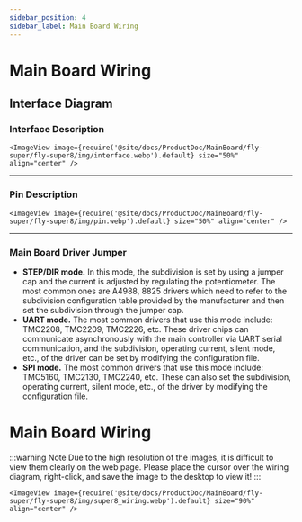 ```yaml
---
sidebar_position: 4
sidebar_label: Main Board Wiring
---
```


# Main Board Wiring

## Interface Diagram

### Interface Description

    <ImageView image={require('@site/docs/ProductDoc/MainBoard/fly-super/fly-super8/img/interface.webp').default} size="50%" align="center" />

----

### Pin Description

    <ImageView image={require('@site/docs/ProductDoc/MainBoard/fly-super/fly-super8/img/pin.webp').default} size="50%" align="center" />

---

### Main Board Driver Jumper

* **STEP/DIR mode.** In this mode, the subdivision is set by using a jumper cap and the current is adjusted by regulating the potentiometer. The most common ones are A4988, 8825 drivers which need to refer to the subdivision configuration table provided by the manufacturer and then set the subdivision through the jumper cap.
* **UART mode.** The most common drivers that use this mode include: TMC2208, TMC2209, TMC2226, etc. These driver chips can communicate asynchronously with the main controller via UART serial communication, and the subdivision, operating current, silent mode, etc., of the driver can be set by modifying the configuration file.
* **SPI mode.** The most common drivers that use this mode include: TMC5160, TMC2130, TMC2240, etc. These can also set the subdivision, operating current, silent mode, etc., of the driver by modifying the configuration file.

# Main Board Wiring

:::warning Note
Due to the high resolution of the images, it is difficult to view them clearly on the web page. Please place the cursor over the wiring diagram, right-click, and save the image to the desktop to view it!
:::

    <ImageView image={require('@site/docs/ProductDoc/MainBoard/fly-super/fly-super8/img/super8_wiring.webp').default} size="90%" align="center" />
